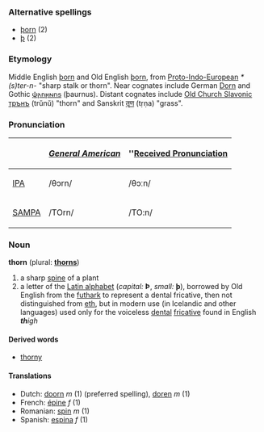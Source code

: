 ===Alternative spellings===
*[[þorn]] (2)
*[[þ]] (2)

===Etymology===
Middle English [[þorn]] and Old English [[þorn]], from [[Proto-Indo-European]] ''*(s)ter-n-'' "sharp stalk or thorn".  Near cognates include German [[Dorn]] and Gothic [[𐌸𐌰𐌿𐍂𐌽𐌿𐍃]] (þaurnus).  Distant cognates include [[Old Church Slavonic]] [[трънъ]] (trŭnŭ) "thorn" and Sanskrit [[तृण]] (tṛṇa) "grass".

===Pronunciation===
{| border=1 cellpadding=5
! !! ''[[w:General American|General American]]'' !! ''[[w:Received Pronunciation|Received Pronunciation]]
|-
| [[w:IPA|IPA]] || /θɔrn/ || /θɔːn/
|-
| [[w:SAMPA|SAMPA]] || /TOrn/ || /TO:n/
|}

===Noun===
'''thorn''' (plural: '''[[thorns]]''')
# a sharp [[spine]] of a plant
# a letter of the [[Latin alphabet]] (''capital:'' '''Þ''', ''small:'' '''þ'''), borrowed by Old English from the [[futhark]] to represent a dental fricative, then not distinguished from [[eth]], but in modern use (in Icelandic and other languages) used only for the voiceless [[dental]] [[fricative]] found in English '' '''th'''igh''

====Derived words====
*[[thorny]]

====Translations====
*Dutch: [[doorn]] ''m'' (1) (preferred spelling), [[doren]] ''m'' (1)
*French: [[épine]] ''f'' (1)
*Romanian: [[spin]] ''m'' (1)
*Spanish: [[espina]] ''f'' (1)